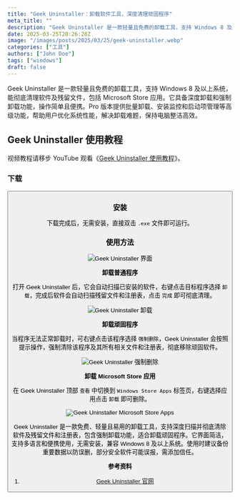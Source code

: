 ```yaml
---
title: "Geek Uninstaller：卸载软件工具，深度清理顽固程序"
meta_title: ""
description: "Geek Uninstaller 是一款轻量且免费的卸载工具，支持 Windows 8 及以上系统，能彻底清理软件及残留文件，包括 Microsoft Store 应用。它具备深度卸载和强制卸载功能，操作简单且便携。Pro 版本提供批量卸载、安装监控和启动项管理等高级功能，帮助用户优化系统性能，解决卸载难题，保持电脑整洁高效。"
date: 2025-03-25T20:26:28Z
image: "/images/posts/2025/03/25/geek-uninstaller.webp"
categories: ["工具"]
authors: ["John Doe"]
tags: ["windows"]
draft: false
---
```


Geek Uninstaller 是一款轻量且免费的卸载工具，支持 Windows 8 及以上系统，能彻底清理软件及残留文件，包括 Microsoft Store 应用。它具备深度卸载和强制卸载功能，操作简单且便携。Pro 版本提供批量卸载、安装监控和启动项管理等高级功能，帮助用户优化系统性能，解决卸载难题，保持电脑整洁高效。

## Geek Uninstaller 使用教程

<Notice type="note">视频教程请移步 YouTube 观看《[Geek Uninstaller 使用教程](https://youtu.be/4OHGbHnfgfM)》。</Notice>

### 下载

<Button label="Geek Uninstaller 下载" link="https://geekuninstaller.com/download" style="solid" />

### 安装

下载完成后，无需安装，直接双击 `.exe` 文件即可运行。

### 使用方法

<Image
    src="/images/posts/2025/03/25/geek-uninstaller-gui.webp"
    alt="Geek Uninstaller 界面"
/>

**卸载普通程序**

打开 Geek Uninstaller 后，它会自动扫描已安装的软件，右键点击目标程序选择 `卸载`，完成后软件会自动扫描残留文件和注册表，点击 `完成` 即可彻底清理。

<Image
    src="/images/posts/2025/03/25/geek-uninstaller-xie-zai.webp"
    alt="Geek Uninstaller 卸载"
/>

**卸载顽固程序**

当程序无法正常卸载时，可右键点击该程序选择 `强制删除`，Geek Uninstaller 会按照提示操作，强制清除该程序及其所有相关文件和注册表，彻底移除顽固软件。

<Image
    src="/images/posts/2025/03/25/geek-uninstaller-qiang-zhi-shan-chu.webp"
    alt="Geek Uninstaller 强制删除"
/>

**卸载 Microsoft Store 应用**

在 Geek Uninstaller 顶部 `查看` 中切换到 `Windows Store Apps` 标签页，右键选择应用点击 `卸载` 即可删除。

<Image
    src="/images/posts/2025/03/25/geek-uninstaller-microsoft-store-apps.webp"
    alt="Geek Uninstaller Microsoft Store Apps"
/>

Geek Uninstaller 是一款免费、轻量且易用的卸载工具，支持深度扫描并彻底清除软件及残留文件和注册表，包含强制卸载功能，适合卸载顽固程序。它界面简洁，支持多语言和便携使用，无需安装，兼容 Windows 8 及以上系统。使用时建议备份重要数据以防误删，部分安全软件可能误报，需添加信任。

**参考资料**

1. [Geek Uninstaller 官网](https://geekuninstaller.com/)